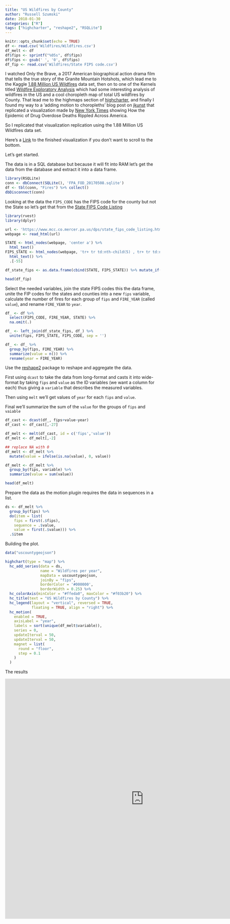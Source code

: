 ```yaml
---
title: "US Wildfires by County"
author: "Russell Szumski"
date: 2018-01-30
categories: ["R"]
tags: ["highcharter", "reshape2", "RSQLite"]
---
```


```r
knitr::opts_chunk$set(echo = TRUE)
df <- read.csv('Wildfires/Wildfires.csv')
df_melt <- df
df$fips <- sprintf("%05s", df$fips)
df$fips <- gsub(' ', '0', df$fips)
df_fip <- read.csv('Wildfires/State FIPS code.csv')
```

I watched Only the Brave, a 2017 American biographical action drama film that tells the true story of the Granite Mountain Hotshots, which lead me to the Kaggle [1.88 Million US Wildfires](https://www.kaggle.com/rtatman/188-million-us-wildfires) data set, then on to one of the Kernels titled [Wildfire Exploratory Analysis](https://www.kaggle.com/captcalculator/wildfire-exploratory-analysis) which had some interesting analysis of wildfires in the US and a cool choropleth map of total US wildfires by County. That lead me to the highmaps section of [highcharter](http://jkunst.com/highcharter/highmaps.html), and finally I found my way to a 'adding motion to choropleths' blog post on [jkunst](http://jkunst.com/r/adding-motion-to-choropleths/) that replicated a visualization made by [New York Times](https://www.nytimes.com/interactive/2016/01/07/us/drug-overdose-deaths-in-the-us.html?_r=0) showing How the Epidemic of Drug Overdose Deaths Rippled Across America.

So I replicated that visualization replication using the 1.88 Million US Wildfires data set.

Here's a [Link](http://rstudio-pubs-static.s3.amazonaws.com/358987_2e5378be208e416a85f32b893a5bb6d8.html) to the finished visualization if you don't want to scroll to the bottom.


Let's get started.

The data is in a SQL database but because it will fit into RAM let’s get the data from the database and extract it into a data frame.

```r
library(RSQLite)
conn <- dbConnect(SQLite(), 'FPA_FOD_20170508.sqlite')
df <- tbl(conn, "Fires") %>% collect()
dbDisconnect(conn)
```

Looking at the data the `FIPS_CODE` has the FIPS code for the county but not the State so let's get that from the [State FIPS Code Listing](https://www.mcc.co.mercer.pa.us/dps/state_fips_code_listing.htm)

```r
library(rvest)
library(dplyr)

url <- 'https://www.mcc.co.mercer.pa.us/dps/state_fips_code_listing.htm'
webpage <- read_html(url)

STATE <- html_nodes(webpage, 'center a') %>%
  html_text()
FIPS_STATE <- html_nodes(webpage, 'tr+ tr td:nth-child(5) , tr+ tr td:nth-child(2)') %>%
  html_text() %>%
  .[-55]

df_state_fips <- as.data.frame(cbind(STATE, FIPS_STATE)) %>% mutate_if(is.factor, as.character)
```

```r
head(df_fip)
```


Select the needed variables, join the state FIPS codes this the data frame, unite the FIP codes for the states and counties into a new `fips` variable, calculate the number of fires for each group of `fips` and `FIRE_YEAR` (called `value`), and rename `FIRE_YEAR` to `year`.

```r
df_ <- df %>%
  select(FIPS_CODE, FIRE_YEAR, STATE) %>%
  na.omit(.)

df_ <- left_join(df_state_fips, df_) %>%
  unite(fips, FIPS_STATE, FIPS_CODE, sep = '')

df_ <- df_ %>%
  group_by(fips, FIRE_YEAR) %>%
  summarize(value = n()) %>%
  rename(year = FIRE_YEAR)
```

Use the [reshape2](https://github.com/hadley/reshape) package to reshape and aggregate the data. 

First using `dcast` to take the data from long-format and casts it into wide-format by taking
`fips` and `value` as the ID variables (we want a column for each) thus giving a `variable` that describes the measured variables.

Then using `melt` we'll get values of `year` for each `fips` and `value`.

Final we'll summarize the sum of the `value` for the groups of `fips` and `vaiable`

```r
df_cast <- dcast(df_, fips+value~year)
df_cast <- df_cast[,-27]

df_melt <- melt(df_cast, id = c('fips','value'))
df_melt <- df_melt[,-2]

## replace NA with 0
df_melt <- df_melt %>%
  mutate(value = ifelse(is.na(value), 0, value))

df_melt <- df_melt %>% 
  group_by(fips, variable) %>%
  summarize(value = sum(value))
```

```r
head(df_melt)
```

Prepare the data as the motion plugin requires the data in sequences in a list.

```r
ds <- df_melt %>% 
  group_by(fips) %>% 
  do(item = list(
    fips = first(.$fips),
    sequence = .$value,
    value = first(.$value))) %>% 
  .$item
```

Building the plot.

```r
data("uscountygeojson")

highchart(type = "map") %>%
  hc_add_series(data = ds,
                name = "Wildfires per year",
                mapData = uscountygeojson,
                joinBy = "fips",
                borderColor = '#000000',
                borderWidth = 0.25) %>% 
  hc_colorAxis(minColor = "#ffeda0", maxColor = "#f03b20") %>%  
  hc_title(text = "US Wildfires by County") %>% 
  hc_legend(layout = "vertical", reversed = TRUE,
            floating = TRUE, align = "right") %>%
  hc_motion(
    enabled = TRUE,
    axisLabel = "year",
    labels = sort(unique(df_melt$variable)),
    series = 0,
    updateIterval = 50,
    updateIterval = 50,
    magnet = list(
      round = "floor",
      step = 0.1
    )
  )
```

The results

<iframe src="http://rstudio-pubs-static.s3.amazonaws.com/358987_2e5378be208e416a85f32b893a5bb6d8.html" width="900" height="780" style="border: none;"/>